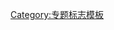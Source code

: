 {{WPBannerMeta
|PROJECT = 山脉
|BANNER_NAME = Template:WikiProject Mountains
|substcheck=<includeonly>{{subst:</includeonly><includeonly>substcheck}}</includeonly>
|small={{{small|}}}
|category={{{category|¬}}}
|category_trad=yes
|listas={{{listas|}}}

|IMAGE_LEFT = Matterhorn-600px.jpg
|QUALITY_SCALE       = extended
|class={{{class|}}}
|auto={{{auto|}}}
|importance={{{importance|}}}

|ASSESSMENT_LINK     = 
|COMMENTS            = yes
|COMMENTS_CAT       = 
|COMMENTS_FORCE     = yes

|MAIN_ARTICLE     = '''[[山脉]]'''相关条目
|PORTAL           = 地理学
|PORTAL_IMG       = Terrestrial globe.svg

}}<noinclude>{{documentation}}[[Category:专题标志模板]]</noinclude>
